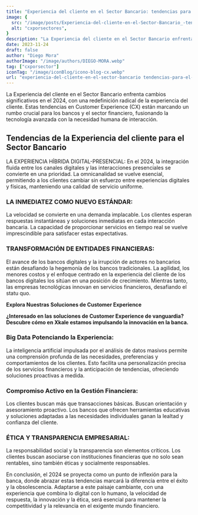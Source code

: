 ```yaml
---
title: "Experiencia del cliente en el Sector Bancario: tendencias para el 2024"
image: {
  src: "/image/posts/Experiencia-del-cliente-en-el-Sector-Bancario_-tendencias-para-el-2024.webp",
  alt: "cxporsectores",
}
description: "La Experiencia del cliente en el Sector Bancario enfrenta cambios significativos en el 2024, con una redefinición radical de la experiencia del cliente. Estas tendencias en Customer Experience (CX) están marcando un rumbo crucial para los bancos y el sector financiero, fusionando la tecnología avanzada con la necesidad humana de interacción."
date: 2023-11-24
draft: false
author: "Diego Mora"
authorImage: "/image/authors/DIEGO-MORA.webp"
tag: ["cxporsector"]
iconTag: "/image/iconBlog/icono-blog-cx.webp"
url: "experiencia-del-cliente-en-el-sector-bancario tendencias-para-el-2024"
---
```



La Experiencia del cliente en el Sector Bancario enfrenta cambios significativos en el 2024, con una redefinición radical de la experiencia del cliente. Estas tendencias en Customer Experience (CX) están marcando un rumbo crucial para los bancos y el sector financiero, fusionando la tecnología avanzada con la necesidad humana de interacción.

## Tendencias de la Experiencia del cliente para el Sector Bancario
LA EXPERIENCIA HÍBRIDA DIGITAL-PRESENCIAL:
En el 2024, la integración fluida entre los canales digitales y las interacciones presenciales se convierte en una prioridad. La omnicanalidad se vuelve esencial, permitiendo a los clientes cambiar sin esfuerzo entre experiencias digitales y físicas, manteniendo una calidad de servicio uniforme.

### LA INMEDIATEZ COMO NUEVO ESTÁNDAR:
La velocidad se convierte en una demanda implacable. Los clientes esperan respuestas instantáneas y soluciones inmediatas en cada interacción bancaria. La capacidad de proporcionar servicios en tiempo real se vuelve imprescindible para satisfacer estas expectativas.

### TRANSFORMACIÓN DE ENTIDADES FINANCIERAS:
El avance de los bancos digitales y la irrupción de actores no bancarios están desafiando la hegemonía de los bancos tradicionales. La agilidad, los menores costos y el enfoque centrado en la experiencia del cliente de los bancos digitales los sitúan en una posición de crecimiento. Mientras tanto, las empresas tecnológicas innovan en servicios financieros, desafiando el statu quo.

**Explora Nuestras Soluciones de Customer Experience**

**¿Interesado en las soluciones de Customer Experience de vanguardia? Descubre cómo en Xkale estamos impulsando la innovación en la banca.**

<Link text="¡decubre cómo!" href="/experiencia-del-cliente"/>

### Big Data Potenciando la Experiencia:
La inteligencia artificial impulsada por el análisis de datos masivos permite una comprensión profunda de las necesidades, preferencias y comportamientos de los clientes. Esto facilita una personalización precisa de los servicios financieros y la anticipación de tendencias, ofreciendo soluciones proactivas a medida.

### Compromiso Activo en la Gestión Financiera:
Los clientes buscan más que transacciones básicas. Buscan orientación y asesoramiento proactivo. Los bancos que ofrecen herramientas educativas y soluciones adaptadas a las necesidades individuales ganan la lealtad y confianza del cliente.

### ÉTICA Y TRANSPARENCIA EMPRESARIAL:
La responsabilidad social y la transparencia son elementos críticos. Los clientes buscan asociarse con instituciones financieras que no solo sean rentables, sino también éticas y socialmente responsables.

En conclusión, el 2024 se proyecta como un punto de inflexión para la banca, donde abrazar estas tendencias marcará la diferencia entre el éxito y la obsolescencia. Adaptarse a este paisaje cambiante, con una experiencia que combina lo digital con lo humano, la velocidad de respuesta, la innovación y la ética, será esencial para mantener la competitividad y la relevancia en el exigente mundo financiero.